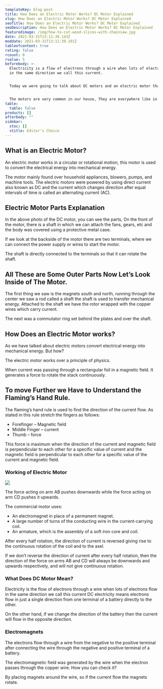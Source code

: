 ```yaml
---
templateKey: blog-post
title: How Does an Electric Motor Works? DC Motor Explained
slug: How Does an Electric Motor Works? DC Motor Explained
seoTitle: How Does an Electric Motor Works? DC Motor Explained
seoDescription: How Does an Electric Motor Works? DC Motor Explained
featuredimage: /img/how-to-cut-wood-slices-with-chainsaw.jpg
date: 2021-03-31T13:11:39.143Z
moddate: 2021-03-31T13:11:39.191Z
tableofcontent: true
rating: false
rcount: 0
rvalue: 5
beforebody: >-
  Electricity is a flow of electrons through a wire when lots of electrons flow
  in the same direction we call this current.


  Today we were going to talk about DC motors and an electric motor that how this works. If you want to learn the basics of the motor then this would be a great point to note down. 


  The motors are very common in our house, They are everywhere like in fans, coolers, inductions, etc.
table:
  table: false
products: []
afterbody: ""
sidebar:
  stoc: []
  stitle: Editor's Choice
---
```

## **What is an Electric Motor?**

An electric motor works in a circular or rotational motion, this motor is used to convert the electrical energy into mechanical energy. 

The motor mainly found over household appliances, blowers, pumps, and machine tools. The electric motors were powered by using direct current also known as DC and the current which changes direction after equal intervals of time is called an alternating current (AC).

## Electric Motor Parts Explanation

In the above photo of the DC motor, you can see the parts, On the front of the motor, there is a shaft in which we can attach the fans, gears, etc and the body was covered using a protective metal case. 

If we look at the backside of the motor there are two terminals, where we can connect the power supply or wires to start the motor.

The shaft is directly connected to the terminals so that it can rotate the shaft. 

## All These are Some Outer Parts Now Let’s Look Inside of The Motor.

The first thing we saw is the magnets south and north, running through the center we saw a rod called a shaft the shaft is used to transfer mechanical energy. Attached to the shaft we have the rotor wrapped with the copper wires which carry current.

The next was a commutator ring set behind the plates and over the shaft.

## How Does an Electric Motor works?

As we have talked about electric motors convert electrical energy into mechanical energy. But how?

The electric motor works over a principle of physics.

When current was passing through a rectangular foil in a magnetic field. It generates a force to rotate the stack continuously. 

## To move Further we Have to Understand the Flaming’s Hand Rule. 

The flaming’s hand rule is used to find the direction of the current flow. As stated in this rule stretch the fingers as follows:

* Forefinger – Magnetic field
* Middle Finger – current
* Thumb – force

This force is maximum when the direction of the current and magnetic field is perpendicular to each other for a specific value of current and the magnetic field is perpendicular to each other for a specific value of the current and magnetic field.

### Working of Electric Motor

![](https://lh4.googleusercontent.com/6zzt-oT_KLxCTKbwmRlcybL04P2oscx9WVvRHbrItQh8HZ5ZU8ncU0mc3xp76WItBID-tWS0Yy7pSs5D57Vi9s-mBqSfZDOcv59HIhYUB9_dk29q9EkN1Ca4NgiZWJqY8ObCXU0)

The force acting on arm AB pushes downwards while the force acting on arm CD pushes it upwards. 

The commercial motor uses:

* An electromagnet in place of a permanent magnet.
* A large number of turns of the conducting wire in the current-carrying coil.
* An armature, which is the assembly of a soft iron core and coil.

After every half rotation, the direction of current is reversed giving rise to the continuous rotation of the coil and to the axel. 

If we don’t reverse the direction of current after every half rotation, then the direction of the force on arms AB and CD will always be downwards and upwards respectively, and will not give continuous rotation. 

### What Does DC Motor Mean?

Electricity is the flow of electrons through a wire when lots of electrons flow in the same direction we call this current DC electricity means electrons flow in just a single direction from one terminal of a battery directly to the other. 

On the other hand, if we change the direction of the battery then the current will flow in the opposite direction. 

### Electromagnets

The electrons flow through a wire from the negative to the positive terminal after connecting the wire through the negative and positive terminal of a battery. 

The electromagnetic field was generated by the wire when the electron passes through the copper wire. How you can check it?

By placing magnets around the wire, so if the current flow the magnets rotate.